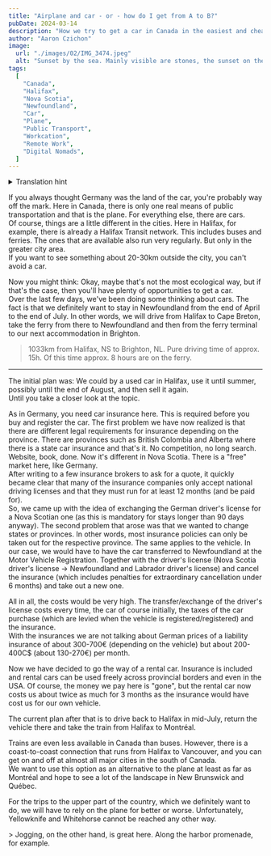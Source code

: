 ```yaml
---
title: "Airplane and car - or - how do I get from A to B?"
pubDate: 2024-03-14
description: "How we try to get a car in Canada in the easiest and cheapest way."
author: "Aaron Czichon"
image:
  url: "./images/02/IMG_3474.jpeg"
  alt: "Sunset by the sea. Mainly visible are stones, the sunset on the top right and the sea on the left."
tags:
  [
    "Canada",
    "Halifax",
    "Nova Scotia",
    "Newfoundland",
    "Car",
    "Plane",
    "Public Transport",
    "Workcation",
    "Remote Work",
    "Digital Nomads",
  ]
---
```



<details>
  <summary>Translation hint</summary>
  We implemented the English version of this blog for you in June. We will publish
  all new blog entries also in English. Every entry before Jun 24th 2024 is automatically
  translated through DeepL. So please apologize if the translation is not perfect.
  If you want to read the original German entry, please switch to the German version
  of our blog.
</details>

If you always thought Germany was the land of the car, you're probably way off the mark. Here in Canada, there is only one real means of public transportation and that is the plane. For everything else, there are cars.  
Of course, things are a little different in the cities. Here in Halifax, for example, there is already a Halifax Transit network. This includes buses and ferries. The ones that are available also run very regularly. But only in the greater city area.  
If you want to see something about 20-30km outside the city, you can't avoid a car.

Now you might think: Okay, maybe that's not the most ecological way, but if that's the case, then you'll have plenty of opportunities to get a car.  
Over the last few days, we've been doing some thinking about cars. The fact is that we definitely want to stay in Newfoundland from the end of April to the end of July. In other words, we will drive from Halifax to Cape Breton, take the ferry from there to Newfoundland and then from the ferry terminal to our next accommodation in Brighton.

<ContentImage
  alt="Straßenkarte von Nova Scotia und Newfoundland mit eingezeichneter Stecke von Halifax, NS nach Brighton, NL"
  externalSrc="https://api.mapbox.com/styles/v1/mapbox/streets-v12/static/path-1+c32f3f(%7Du%7DpGbvrbKz%40mBbQnDzBue%40b%5Bj%5DtsBbfFvI_A%60UrhAeyRebBwkr%40aym%40uj_%40fmCcbBiyWcrZik%7C%40yaIm%7CdApCce%40pa%40mzk%40vaCqq%5Cq~GqdY_Q__hAiiK%7DsPpyDacXvFoZ%7Dj%5E_%7BLsv_%40cdg%40esBivVc%7CRgwVxo%40%7DdSsw_%40%7Ben%40kc%40%7BoIlaE%7BKijF_l%5B%60kJ_~Po%60gGmx%7BEsqBbbDwtQfp%5Cg%60Ihs%40gdi%40al_AkaUomKktGuhW%7BfWmeC%7DeOgfg%40qeVuiVouJs%60%5Cinv%40i_%60%40sdKkz%5BarOu_OotFpoCcvKmm%7B%40oe%60%40iwa%40_iM%7DgbAunUiwQbjSmjYkfd%40mevAqlB_%7Bf%40vjKovTc%7DRig%7BAlKppGmnD%7DrBGK)/-59.5844,47.253,5.6,0/800x600?access_token=pk.eyJ1Ijoid2ViYXRsYXMiLCJhIjoiY2lvYmt1djVqMDA0OXV3bTFuMHZjNWI5MCJ9.ltEAHRP0jWVKshgCqt5Z7g"
  width={800}
  height={600}
/>

> 1033km from Halifax, NS to Brighton, NL. Pure driving time of approx. 15h. Of this time approx. 8 hours are on the ferry.

---

The initial plan was: We could by a used car in Halifax, use it until summer, possibly until the end of August, and then sell it again.  
Until you take a closer look at the topic.

As in Germany, you need car insurance here. This is required before you buy and register the car. The first problem we have now realized is that there are different legal requirements for insurance depending on the province. There are provinces such as British Colombia and Alberta where there is a state car insurance and that's it. No competition, no long search. Website, book, done. Now it's different in Nova Scotia. There is a "free" market here, like Germany.  
After writing to a few insurance brokers to ask for a quote, it quickly became clear that many of the insurance companies only accept national driving licenses and that they must run for at least 12 months (and be paid for).  
So, we came up with the idea of exchanging the German driver's license for a Nova Scotian one (as this is mandatory for stays longer than 90 days anyway). The second problem that arose was that we wanted to change states or provinces. In other words, most insurance policies can only be taken out for the respective province. The same applies to the vehicle.
In our case, we would have to have the car transferred to Newfoundland at the Motor Vehicle Registration. Together with the driver's license (Nova Scotia driver's license -> Newfoundland and Labrador driver's license) and cancel the insurance (which includes penalties for extraordinary cancellation under 6 months) and take out a new one.

<DirectusImage assetId="89e5ff2a-b55b-40fb-a6b0-5b4ff08989bd" />

All in all, the costs would be very high. The transfer/exchange of the driver's license costs every time, the car of course initially, the taxes of the car purchase (which are levied when the vehicle is registered/registered) and the insurance.  
With the insurances we are not talking about German prices of a liability insurance of about 300-700€ (depending on the vehicle) but about 200-400C$ (about 130-270€) per month.

Now we have decided to go the way of a rental car. Insurance is included and rental cars can be used freely across provincial borders and even in the USA. Of course, the money we pay here is "gone", but the rental car now costs us about twice as much for 3 months as the insurance would have cost us for our own vehicle.

<DirectusImage assetId="5feb528a-b6c4-4159-88e1-fb21c3285c33" />

The current plan after that is to drive back to Halifax in mid-July, return the vehicle there and take the train from Halifax to Montréal.

Trains are even less available in Canada than buses. However, there is a coast-to-coast connection that runs from Halifax to Vancouver, and you can get on and off at almost all major cities in the south of Canada.  
We want to use this option as an alternative to the plane at least as far as Montréal and hope to see a lot of the landscape in New Brunswick and Québec.

For the trips to the upper part of the country, which we definitely want to do, we will have to rely on the plane for better or worse. Unfortunately, Yellowknife and Whitehorse cannot be reached any other way.

<DirectusImage assetId="8471842d-8989-459a-aafe-61f16b19da08" />> Jogging, on
the other hand, is great here. Along the harbor promenade, for example.
